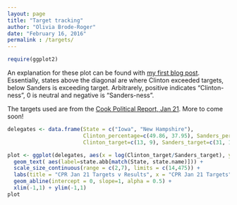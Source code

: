 ```yaml
---
layout: page
title: "Target tracking"
author: "Olivia Brode-Roger"
date: "February 16, 2016"
permalink : /targets/
---
```


```r
require(ggplot2)
```

An explanation for these plot can be found with [my first blog post]({% post_url 2016-02-10-targets-v-results %}).
Essentially, states above the diagonal are where Clinton exceeded targets, below Sanders is exceeding target.
Arbitrarely, positive indicates "Clinton-ness", 0 is neutral and negative is "Sanders-ness".

The targets used are from the [Cook Political Report, Jan 21](http://cookpolitical.com/story/9179).
More to come soon!

```r
delegates <- data.frame(State = c("Iowa", "New Hampshire"),
                        Clinton_percentage=c(49.86, 37.95), Sanders_percentage=c(49.57, 60.4),
                        Clinton_target=c(13, 9), Sanders_target=c(31, 15))

plot <- ggplot(delegates, aes(x = log(Clinton_target/Sanders_target), y = log(Clinton_percentage/Sanders_percentage)) ) +
  geom_text( aes(label=state.abb[match(State, state.name)])) +
  scale_size_continuous(range = c(2,7), limits = c(14,475)) +
  labs(title = "CPR Jan 21 Targets v Results", x = "CPR Jan 21 Targets", y = "Results", size = "Total delegates") +
  geom_abline(intercept = 0, slope=1, alpha = 0.5) +
  xlim(-1,1) + ylim(-1,1)
plot
```